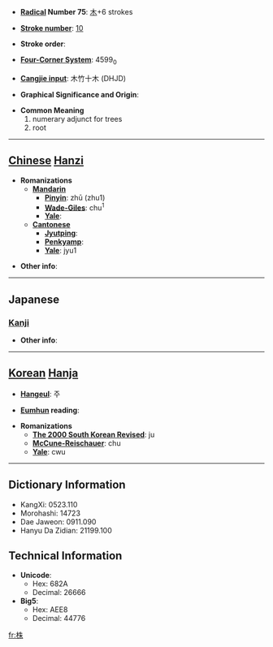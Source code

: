 * '''[[Wiktionary:Chinese radical index| Radical]] Number 75''': [[Wiktionary:Chinese radical index 木|木]]+6 strokes

* '''[[Wiktionary:Chinese total strokes index|Stroke number]]''': [[Wiktionary:Chinese total strokes index 10|10]]

* '''Stroke order''': 

* '''[[Wiktionary:Chinese four corner index|Four-Corner System]]''': 4599<sub>0</sub>

* '''[[Wiktionary:Chinese Cangjie index|Cangjie input]]''': 木竹十木 (DHJD)

* '''Graphical Significance and Origin''': 

* '''Common Meaning'''
*#numerary adjunct for trees
*# root


----

== [[Chinese]] [[Hanzi]] ==

* '''Romanizations'''
** '''[[Mandarin]]'''
*** '''[[Pinyin]]''': zhū (zhu1)
*** '''[[Wade-Giles]]''': chu<sup>1</sup>
*** '''[[Yale]]''': 
** '''[[Cantonese]]'''
*** '''[[Jyutping]]''':
*** '''[[Penkyamp]]''': 
*** '''[[Yale]]''': jyu1

* '''Other info''': 

----

==Japanese==
===[[Kanji]]===
{{kanji|on readings=[[ちゅう]] (chu), [[しゅ]] (shu)
|kun readings=[[かぶ]] (kabu)
}}

* '''Other info''':  

----

== [[Korean]] [[Hanja]] ==

* '''[[Hangeul]]''': 주

* '''[[Eumhun]] reading''': 

* '''Romanizations'''
** '''[[The 2000 South Korean Revised Romanization|The 2000 South Korean Revised]]''': ju
** '''[[McCune-Reischauer]]''': chu
** '''[[Yale]]''': cwu

----

== Dictionary Information ==

* KangXi: 0523.110
* Morohashi: 14723
* Dae Jaweon: 0911.090
* Hanyu Da Zidian: 21199.100

== Technical Information ==

* '''Unicode''':
** Hex: 682A
** Decimal: 26666
* '''Big5''':
** Hex: AEE8
** Decimal: 44776

[[fr:株]]